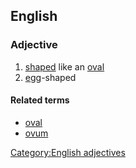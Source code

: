 ==English==
===Adjective===
# [[shaped]] like an [[oval]]
# [[egg]]-shaped

====Related terms====
*[[oval]]
*[[ovum]]

[[Category:English adjectives]]